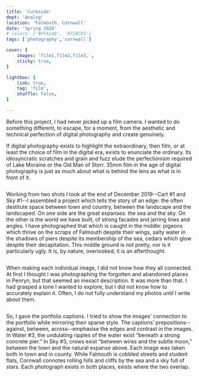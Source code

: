 ```yaml
---
title: 'Curbside'
dept: 'Analog'
location: 'Falmouth, Cornwall'
date: 'Spring 2020'
# colors: ['#FFA148', '#72BCD5']
tags: ['photography','cornwall']

cover: {
    images: 'film1,film2,film3,',
    sticky: true,
}

lightbox: {
    link: true,
    tag: 'film',
    shuffle: false,
}

---
```



Before this project, I had never picked up a film camera. I wanted to do something different, to escape, for a moment, from the aesthetic and technical perfection of digital photography and create genuinely.

If digital photography exists to highlight the extraordinary, then film, or at least the choice of film in the digital era, exists to enunciate the ordinary. Its idiosyncratic scratches and grain and fuzz elude the perfectionism required of Lake Moraine or the Old Man of Storr. 35mm film in the age of digital photography is just as much about what is behind the lens as what is in front of it.

<Img imgKeys="film2" mobileOnly />

Working from two shots I took at the end of December 2019--Cart #1 and Sky #1--I assembled a project which tells the story of an edge: the often destitute space between town and country, between the landscape and the landscaped. On one side are the great expanses: the sea and the sky. On the other is the world we have built, of strong facades and jarring lines and angles. I have photographed that which is caught in the middle: pigeons which thrive on the scraps of Falmouth despite their wings, salty water in the shadows of piers despite its membership of the sea, cedars which glow despite their decapitation. This middle ground is not pretty, nor is it particularly ugly. It is, by nature, overlooked; it is an afterthought.

<Img imgKeys="film3" mobileOnly />

When making each individual image, I did not know how they all connected. At first I thought I was photographing the forgotten and abandoned places in Penryn, but that seemed an inexact description. It was more than that. I had grasped a tone I wanted to explore, but I did not know how to accurately explain it. Often, I do not fully understand my photos until I write about them.

<Img imgKeys="film5" mobileOnly />

So, I gave the portfolio captions. I tried to show the images’ connection to the portfolio while mirroring their sparse style. The captions’ prepositions--against, between, across--emphasise the edges and contrast in the images. In Water #3, the undulating ripples of the water exist “beneath a strong concrete pier.” In Sky #3, crows exist “between wires and the subtle moon,” between the town and the natural expanse above. Each image was taken both in town and in county. While Falmouth is cobbled streets and student flats, Cornwall connotes rolling hills and cliffs by the sea and a sky full of stars. Each photograph exists in both places, exists where the two overlap.
